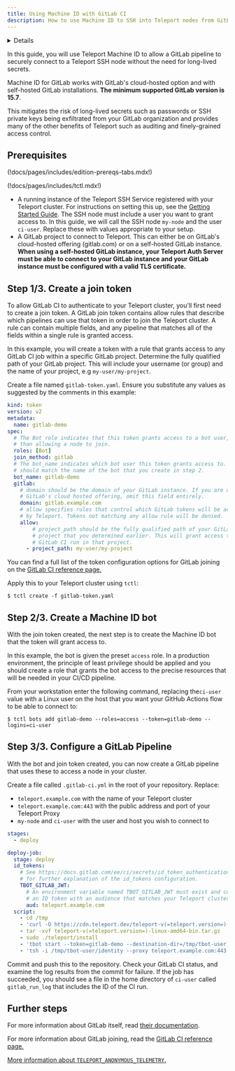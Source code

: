 ```yaml
---
title: Using Machine ID with GitLab CI
description: How to use Machine ID to SSH into Teleport nodes from GitLab CI
---
```


<Details
  title="Version warning"
  opened={true}
  scope={["oss", "enterprise"]}
  scopeOnly={true}
  min="12.2"
>
  Machine ID for GitLab is available starting from Teleport `v12.2`.
</Details>

In this guide, you will use Teleport Machine ID to allow a GitLab pipeline to
securely connect to a Teleport SSH node without the need for long-lived secrets.

Machine ID for GitLab works with GitLab's cloud-hosted option and with
self-hosted GitLab installations. **The minimum supported GitLab version is
15.7**.

This mitigates the risk of long-lived secrets such as passwords or SSH private
keys being exfiltrated from your GitLab organization and provides many of
the other benefits of Teleport such as auditing and finely-grained access
control.

## Prerequisites

(!docs/pages/includes/edition-prereqs-tabs.mdx!)

(!docs/pages/includes/tctl.mdx!)

- A running instance of the Teleport SSH Service registered with
your Teleport cluster. For instructions on setting this up, see the
[Getting Started Guide](../../server-access/introduction.mdx). The SSH node must
include a user you want to grant access to. In this guide, we will call the SSH
node `my-node` and the user `ci-user`. Replace these with values appropriate to
your setup.
- A GitLab project to connect to Teleport. This can either be on GitLab's
cloud-hosted offering (gitlab.com) or on a self-hosted GitLab instance. **When
using a self-hosted GitLab instance, your Teleport Auth Server must be able to
connect to your GitLab instance and your GitLab instance must be configured with
a valid TLS certificate.**

## Step 1/3. Create a join token

To allow GitLab CI to authenticate to your Teleport cluster, you'll first need
to create a join token. A GitLab join token contains allow rules that describe
which pipelines can use that token in order to join the Teleport cluster. A rule
can contain multiple fields, and any pipeline that matches all of the
fields within a single rule is granted access.

In this example, you will create a token with a rule that grants access to any
GitLab CI job within a specific GitLab project. Determine the fully qualified
path of your GitLab project. This will include your username (or group) and the
name of your project, e.g `my-user/my-project`.

Create a file named `gitlab-token.yaml`. Ensure you substitute any values as
suggested by the comments in this example:

```yaml
kind: token
version: v2
metadata:
  name: gitlab-demo
spec:
  # The Bot role indicates that this token grants access to a bot user, rather
  # than allowing a node to join.
  roles: [Bot]
  join_method: gitlab
  # The bot_name indicates which bot user this token grants access to. This
  # should match the name of the bot that you create in step 2.
  bot_name: gitlab-demo
  gitlab:
    # domain should be the domain of your GitLab instance. If you are using
    # GitLab's cloud hosted offering, omit this field entirely.
    domain: gitlab.example.com
    # allow specifies rules that control which GitLab tokens will be accepted
    # by Teleport. Tokens not matching any allow rule will be denied.
    allow:
        # project_path should be the fully qualified path of your GitLab
        # project that you determined earlier. This will grant access to any
        # GitLab CI run in that project.
      - project_path: my-user/my-project
```

You can find a full list of the token configuration options for GitLab joining
on the
[GitLab CI reference page.](../reference/gitlab.mdx#gitlab-join-token)

Apply this to your Teleport cluster using `tctl`:

```code
$ tctl create -f gitlab-token.yaml
```

## Step 2/3. Create a Machine ID bot

With the join token created, the next step is to create the Machine ID bot that
the token will grant access to.

In this example, the bot is given the preset `access` role. In a production
environment, the principle of least privilege should be applied and you should
create a role that grants the bot access to the precise resources that will be
needed in your CI/CD pipeline.

From your workstation enter the following command, replacing the`ci-user`
value with a Linux user on the host that you want your GitHub Actions flow to
be able to connect to:

```code
$ tctl bots add gitlab-demo --roles=access --token=gitlab-demo --logins=ci-user
```

## Step 3/3. Configure a GitLab Pipeline

With the bot and join token created, you can now create a GitLab pipeline that
uses these to access a node in your cluster.

Create a file called `.gitlab-ci.yml` in the root of your repository. Replace:
- `teleport.example.com` with the name of your Teleport cluster
- `teleport.example.com:443` with the public address and port of your Teleport
  Proxy
- `my-node` and `ci-user` with the user and host you wish to connect to

```yaml
stages:
  - deploy

deploy-job:
  stage: deploy
  id_tokens:
    # See https://docs.gitlab.com/ee/ci/secrets/id_token_authentication.html
    # for further explanation of the id_tokens configuration.
    TBOT_GITLAB_JWT:
      # An environment variable named TBOT_GITLAB_JWT must exist and contain
      # an ID token with an audience that matches your Teleport cluster's name.
      aud: teleport.example.com
  script:
    - cd /tmp
    - 'curl -O https://cdn.teleport.dev/teleport-v(=teleport.version=)-linux-amd64-bin.tar.gz'
    - tar -xvf teleport-v(=teleport.version=)-linux-amd64-bin.tar.gz
    - sudo ./teleport/install
    - 'tbot start --token=gitlab-demo --destination-dir=/tmp/tbot-user --data-dir=/tmp/tbot-data --auth-server=teleport.example.com:443 --join-method=gitlab --oneshot'
    - 'tsh -i /tmp/tbot-user/identity --proxy teleport.example.com:443 ssh ci-user@my-node "echo $CI_JOB_ID >> ~/gitlab_run_log"'
```

Commit and push this to the repository. Check your GitLab CI status, and examine
the log results from the commit for failure. If the job has succeeded, you
should see a file in the home directory of `ci-user` called `gitlab_run_log`
that includes the ID of the CI run.

## Further steps

For more information about GitLab itself, read
[their documentation](https://docs.gitlab.com/ee/ci/).

For more information about GitLab joining, read the
[GitLab CI reference page.](../reference/gitlab.mdx#gitlab-join-token)

[More information about `TELEPORT_ANONYMOUS_TELEMETRY`.](../reference/telemetry.mdx)
